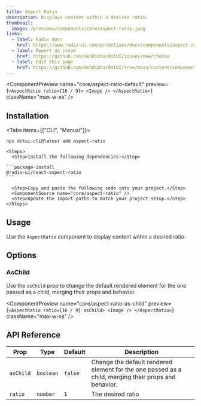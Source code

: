 ```yaml
---
title: Aspect Ratio
description: Displays content within a desired ratio.
thumbnail:
  image: /previews/components/core/aspect-ratio.jpeg
links:
  - label: Radix docs
    href: https://www.radix-ui.com/primitives/docs/components/aspect-ratio
  - label: Report an issue
    href: https://github.com/mehdibha/dotUI/issues/new/choose
  - label: Edit this page
    href: https://github.com/mehdibha/dotUI/tree/main/content/components/layout/aspect-ratio.mdx?plain=1
---
```


<ComponentPreview
  name="core/aspect-ratio-default"
  preview={`<AspectRatio ratio={16 / 9}>
    <Image />
  </AspectRatio>`}
  className="max-w-xs"
/>

## Installation

<Tabs items={["CLI", "Manual"]}>
  <Tab value="CLI">
  
  ```package-install
npx dotui-cli@latest add aspect-ratio
```

  </Tab>
  <Tab value="manual">
  
    <Steps>
      <Step>Install the following dependencies:</Step>

    ```package-install
    @radix-ui/react-aspect-ratio
    ```

      <Step>Copy and paste the following code into your project.</Step>
      <ComponentSource name="core/aspect-ratio" />
      <Step>Update the import paths to match your project setup.</Step>
    </Steps>

  </Tab>
</Tabs>

## Usage

Use the `AspectRatio` component to display content within a desired ratio.

## Options

### AsChild

Use the `asChild` prop to change the default rendered element for the one passed as a child, merging their props and behavior.

<ComponentPreview
  name="core/aspect-ratio-as-child"
  preview={`<AspectRatio ratio={16 / 9} asChild>
    <Image />
  </AspectRatio>`}
  className="max-w-xs"
/>

## API Reference

| Prop      | Type      | Default | Description                                                                                          |
| --------- | --------- | ------- | ---------------------------------------------------------------------------------------------------- |
| `asChild` | `boolean` | `false` | Change the default rendered element for the one passed as a child, merging their props and behavior. |
| `ratio`   | `number`  | `1`     | The desired ratio                                                                                    |
